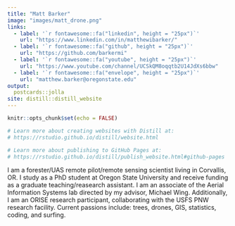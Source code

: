 ```yaml
---
title: "Matt Barker"
image: "images/matt_drone.png"
links:
  - label: '`r fontawesome::fa("linkedin", height = "25px")`'
    url: "https://www.linkedin.com/in/matthewibarker/"
  - label: '`r fontawesome::fa("github", height = "25px")`'
    url: "https://github.com/barkermi"
  - label: '`r fontawesome::fa("youtube", height = "25px")`'
    url: "https://www.youtube.com/channel/UCSkQM8oqqtb2U14JdXs6bbw"
  - label: '`r fontawesome::fa("envelope", height = "25px")`'
    url: "matthew.barker@oregonstate.edu"
output:
  postcards::jolla
site: distill::distill_website
---
```


```r
knitr::opts_chunk$set(echo = FALSE)

# Learn more about creating websites with Distill at:
# https://rstudio.github.io/distill/website.html

# Learn more about publishing to GitHub Pages at:
# https://rstudio.github.io/distill/publish_website.html#github-pages

```

I am a forester/UAS remote pilot/remote sensing scientist living in Corvallis, OR. 
I study as a PhD student at Oregon State University and receive funding as a graduate teaching/reasearch assistant. 
I am an associate of the Aerial Information Systems lab directed by my advisor, Michael Wing.
Additionally, I am an ORISE research participant, collaborating with the USFS PNW research facility. 
Current passions include: trees, drones, GIS, statistics, coding, and surfing.